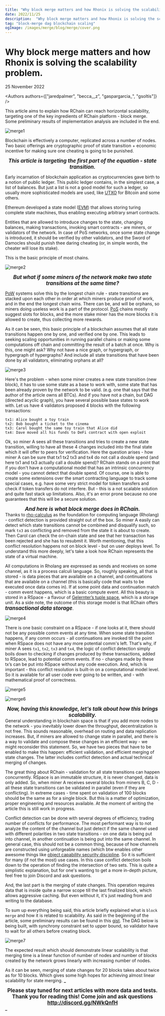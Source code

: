 ```yaml
---
title: "Why block merge matters and how Rhonix is solving the scalability problem"
date: 2022/11/25
description:  "Why block merge matters and how Rhonix is solving the scalability problem"
tag: "block-merge dag blockchain scaling"
ogImage: /images/merge/blog/merge/cover.png
---
```


# Why block merge matters and how Rhonix is solving the scalability problem.


<Date>
  25 November 2022
</Date>

<Authors authors={["jaredpalmer", "becca__z", "gaspargarcia_", "gsoltis"]} />

This article aims to explain how RChain can reach horizontal scalability, targeting one of the key ingredients of RChain platform - block merge.
Some preliminary results of implementation analysis are included in the end.

![merge1](./images/merge/merge-1.png)

Blockchain is effectively a computer, replicated across a number of nodes.
Two basic offerings are cryptographic proof of state transition + economic incentive for making sure one cheating is going to be punished.

**_<div style="font-size:larger; text-align:center">This article is targeting the first part of the equation - state transition.</div>_**

Early incarnation of blockchain application as cryptocurrencies gave birth to a notion of public ledger. This public ledger contains, in the simplest case, a list of balances. But just a list is not a good model for such a ledger, so usually more sophisticated models are used, like [UTXO](https://en.wikipedia.org/wiki/Unspent_transaction_output) for Bitcoin and some others.

Ethereum developed a state model ([EVM](https://ethereum.org/en/developers/docs/evm/)) that allows storing turing complete state machines, thus enabling executing arbitrary smart contracts.

Entities that are allowed to introduce changes to the state, changing balances, making transactions, invoking smart contracts - are miners, or validators of the network.
In case of PoS networks, once some state change is introduced, it should be verified by other validators, and the Sword of Damocles should punish thee daring cheating (or, in simple words, the cheater will lose its stake).

This is the basic principle of most chains.

![merge2](./images/merge/merge-2.png)

**_<div style="font-size:larger; text-align:center">But what if some miners of the network make two state transitions at the same time?</div>_**

[PoW](https://en.wikipedia.org/wiki/Proof_of_work) systems solve this by the longest chain rule - state transitions are stacked upon each other in order at which miners produce proof of work, and in the end the longest chain wins. There can be, and will be orphans, so miners doing useless work is a part of the protocol. [PoS](https://en.wikipedia.org/wiki/Proof_of_stake) chains mostly suggest slots for blocks, and the more stake miner has the more blocks it is allowed to create, thus collecting more rewards.

As it can be seen, this basic principle of a blockchain assumes that all state transitions happen one by one, and verified one by one. This leads to seeking scaling opportunities in running parallel chains or making some computations off chain and committing the result of a batch at once.
Why is this, one might ask? Why not have a nice graph, or hypergraph, or hypergraph of hypergraphs? And include all state transitions that have been done by all validators, eliminating orphans at all?

![merge3](./images/merge/merge-3.png)

Here's the problem - when some miner creates a new state transition (new block), it has to use some state as a base to work with, some state that has been already proven by the network to be valid. (e.g. one that says that the author of the article owns all BTCs). And if you have not a chain, but DAG (directed acyclic graph), you have several possible base states to work with. Let us have 4 validators proposed 4 blocks with the following transactions:

`tx1: Alice bought a toy train`<br/>
`tx2: Bob bought a ticket to the cinema`<br/>
`tx3: Carol bought the same toy train that Alice did`<br/>
`tx4: Dave moved all his funds to DeFi contract with open exploit`

Ok, so miner A sees all these transitions and tries to create a new state transition, willing to have all these 4 changes included into the final state which it will offer to peers for verification.
Here the question arises - how miner A can be sure that tx1 tx2 tx3 and tx4 do not call a double spend (and here tx1 and tx3 actually call a double spend)? RChain stands on a point that if you don't have a computational model that has an intrinsic concurrency model - you cannot detect that double spend. Of course, one is able to create some extensions over the smart contracting language to track some special cases, e.g. have some very strict model for token transfers and check if token transfers do not interfere. But - this is a not scalable solution and quite fast stack up limitations. Also, it's an error prone because no one guarantees that this will be a secure solution.

**_<div style="font-size:larger; text-align:center">And here is what block merge does in RChain.</div>_** Thanks to [rho-calculus](https://en.wikipedia.org/wiki/Rho_calculus) as the foundation for computing language (Rholang) - conflict detection is provided straight out of the box. So miner A easily can detect which state transitions cannot be combined and disqualify such, so mark `tx3` as conflicting and removed from the state it is about to create. Then Carol can check the on-chain state and see that her transaction has been rejected and she has to resubmit it. Worth mentioning, that this conflict resolution happens not on block level - but on user deploys level. To understand this more deeply, let's take a look how RChain represents the state of a virtual machine.

All computations in Rholang are expressed as sends and receives on some channel, as it is a process calculi language. So, roughly speaking, all that is stored - is data pieces that are available on a channel, and continuations that are available on a channel (this is basically code that waits to be executed once data comes in). If at some point data and continuation match - comm event happens, which is a basic compute event. All this beauty is stored in a RSpace - a flavour of [Gelernter’s tuple space](https://en.wikipedia.org/wiki/Tuple_space), which is a storage unit. As a side note, the outcome of this storage model is that RChain offers **_<span style="font-size:larger">transactional data storage</span>_**.

![merge4](./images/merge/merge-4.png)

There is one basic constraint on a RSpace - if one looks at it, there should not be any possible comm events at any time. When some state transition happens, if any comm occurs - all continuations are invoked till the point when RSpace does not have any more potential comm's left. That's why, if miner A sees `tx1`, `tx2`, `tx3` and `tx4`, the logic of conflict detection simply boils down to checking if changes produced by these transactions, added to RSpace, lead to potential comm events. If no - changes made by these tx’s can be put into RSpace without any code execution. And, which is important - this conflict resolution is built-in on a computational model level. So it is available for all user code ever going to be written, and - with mathematical proof of correctness.

![merge5](./images/merge/merge-5.png)

![merge6](./images/merge/merge-6.png)

**_<div style="font-size:larger; text-align:center">Now, having this knowledge, let's talk about how this brings scalability.</div>_**
General understanding in blockchain space is that if you add more nodes to the network - you inevitably lower down the throughput, decentralization is not free.
This sounds reasonable, overhead on routing and data replication increases. But, if miners are allowed to change state in parallel, and there is a way to validate and compose these changes in an efficient way - we might reconsider this statement. So, we have two pieces that have to be enabled to make this happen: efficient validation, and efficient merging of state changes. The latter includes conflict detection and actual technical merging of changes.

The great thing about RChain - validation for all state transitions can happen concurrently. RSpace is an immutable structure, it is never changed, data is only added. So, when miner A receives several blocks from miners B, C, D - all these state transitions can be validated in parallel (even if they are conflicting). In extreme cases - time spent on validation of 100 blocks should be the same as for a single block. But this is a matter of optimization, proper engineering and resources available. At the moment of writing the article this is still work in progress.

Conflict detection can be done with several degrees of efficiency, trading number of conflicts for performance. The most performant way is to not analyze the content of the channel but just detect if the same channel used with different polarities in two state transitions - on one data is being put into channel, in another continuation is being put into the same channel. In general case, this should not be a common thing, because of how channels are constructed using unforgeable names (which btw enables other awesome things like [object capability security discipline](https://en.wikipedia.org/wiki/Object-capability_model). So it is sufficient for many (if not the most) use cases. In this case conflict detection boils down to the operation of finding the intersection of two sets. This is quite a simplistic explanation, but for one's wanting to get a more in-depth picture, feel free to join Discord and ask questions.

And, the last part is the merging of state changes. This operation requires data that is inside quite a narrow scope till the last finalized block, which allows aggressive caching. But even without it, it's just reading from and writing to the database.

To sum up everything being said, this article briefly explained what is `block merge` and how it is related to scalability.
As said in the beginning of the article, some preliminary results can be found in this [gist](https://gist.github.com/nzpr/2465db5210c817324ab7ab4f01e23f38).
The DAG below is being built, with synchrony constraint set to upper bound, so validator have to wait for all others before creating block.

![merge7](./images/merge/merge-7.png)

The expected result which should demonstrate linear scalability is that merging time is a linear function of number of nodes and number of blocks created by the network grows linearly with increasing number of nodes.

As it can be seen, merging of state changes for 20 blocks takes about twice as for 10 blocks. Which gives some high hopes for achieving almost linear scalability for state merging.
**_<div style="font-size:larger; text-align:center">Please stay tuned for next articles with more data and tests. Thank you for reading this! Come join and ask questions http://discord.gg/NWkQnfH</div> _**
